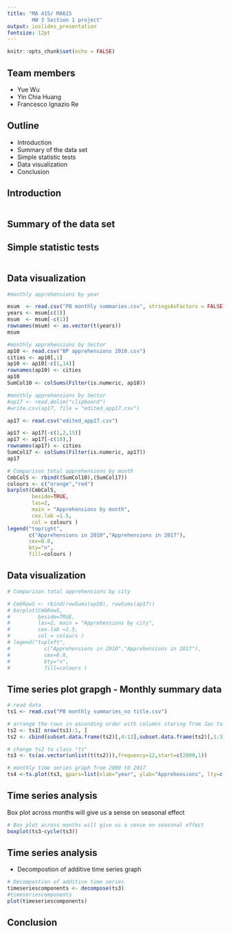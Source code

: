 ```yaml
---
title: "MA 415/ MA615 
        HW 3 Section 1 project"
output: ioslides_presentation
fontsize: 12pt
---
```


```r
knitr::opts_chunk$set(echo = FALSE)
```

## Team members

- Yue Wu 
- Yin Chia Huang 
- Francesco Ignazio Re

## Outline

- Introduction
- Summary of the data set 
- Simple statistic tests
- Data visualization
- Conclusion

## Introduction
```r

```

## Summary of the data set

## Simple statistic tests
```r

```


## Data visualization  
```r
#monthly apprehensions by year

msum  <- read.csv("PB monthly summaries.csv", stringsAsFactors = FALSE)
years <- msum[c(1)]
msum  <- msum[-c(1)]
rownames(msum) <- as.vector(t(years))
msum

#monthly apprehensions by Sector
ap10 <- read.csv("BP apprehensions 2010.csv")
cities <- ap10[,1]
ap10 <- ap10[-c(1,14)]
rownames(ap10) <- cities
ap10
SumCol10 <- colSums(Filter(is.numeric, ap10))

#monthly apprehensions by Sector
#ap17 <- read.delim("clipboard")
#write.csv(ap17, file = "edited_app17.csv")

ap17 <- read.csv("edited_app17.csv")

ap17 <- ap17[-c(1,2,15)]
ap17 <- ap17[-c(10),]
rownames(ap17) <- cities
SumCol17 <- colSums(Filter(is.numeric, ap17))
ap17


```


```r
# Comparison total apprehensions by month 
CmbColS <- rbind((SumCol10),(SumCol17))
colours <- c("orange","red")
barplot(CmbColS,
        beside=TRUE, 
        las=2, 
        main = "Apprehensions by month",
        cex.lab =1.5,
        col = colours )
legend("topright",
       c("Apprehensions in 2010","Apprehensions in 2017"),
       cex=0.8,
       bty="n",
       fill=colours )
```

## Data visualization 

```r
# Comparison total apprehensions by city

# CmbRowS <- rbind(rowSums(ap10), rowSums(ap17))
# barplot(CmbRowS,
#         beside=TRUE, 
#         las=2, main = "Apprehensions by city", 
#         cex.lab =1.5, 
#         col = colours )
# legend("topleft",
#           c("Apprehensions in 2010","Apprehensions in 2017"),
#           cex=0.8,
#           bty="n",
#           fill=colours )
```


## Time series plot grapgh - Monthly summary data
```r
# read data
ts1 <- read.csv("PB monthly summaries_no title.csv")

# arrange the rows in ascending order with columns staring from Jan to Dec
ts2 <- ts1[ nrow(ts1):1, ]
ts2 <- cbind(subset.data.frame(ts2)[,4:12],subset.data.frame(ts2)[,1:3])

# change ts2 to class "ts"
ts3 <- ts(as.vector(unlist(t(ts2))),frequency=12,start=c(2000,1))
```

```r

# monthly time series graph from 2000 t0 2017 
ts4 <-ts.plot(ts3, gpars=list(xlab="year", ylab="Apprehensions", lty=c(1:3)))

```


## Time series analysis

Box plot across months will give us a sense on seasonal effect 

```r
# Box plot across months will give us a sense on seasonal effect 
boxplot(ts3~cycle(ts3))
```

## Time series analysis
- Decompostion of additive time series graph
```r
# Decompostion of additive time series
timeseriescomponents <- decompose(ts3)
#timeseriescomponents
plot(timeseriescomponents)

```



## Conclusion

